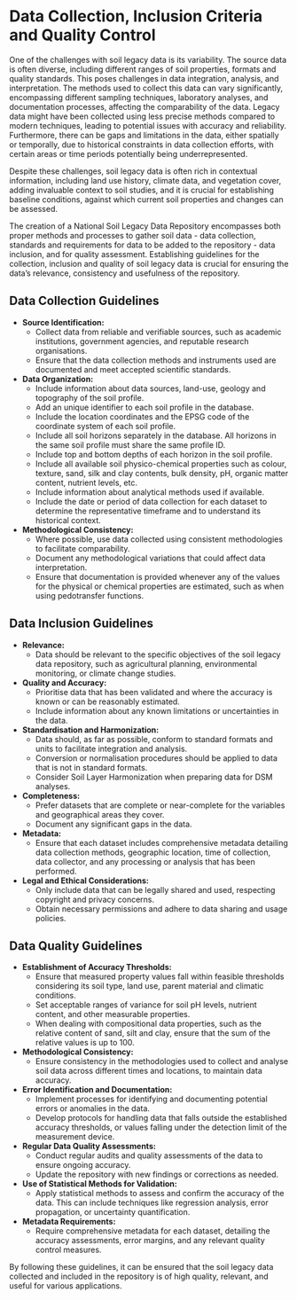 # Data Collection, Inclusion Criteria  and Quality Control {#datacollection}

One of the challenges with soil legacy data is its variability. The source data is often diverse, including different ranges of soil properties, formats and quality standards. This poses challenges in data integration, analysis, and interpretation. The methods used to collect this data can vary significantly, encompassing different sampling techniques, laboratory analyses, and documentation processes, affecting the comparability of the data. Legacy data might have been collected using less precise methods compared to modern techniques, leading to potential issues with accuracy and reliability. Furthermore, there can be gaps and limitations in the data, either spatially or temporally, due to historical constraints in data collection efforts, with certain areas or time periods potentially being underrepresented.

Despite these challenges, soil legacy data is often rich in contextual information, including land use history, climate data, and vegetation cover, adding invaluable context to soil studies, and it is crucial for establishing baseline conditions, against which current soil properties and changes can be assessed.

The creation of a National Soil Legacy Data Repository encompasses both proper methods and processes to gather soil data - data collection, standards and requirements for data to be added to the repository - data inclusion, and for quality assessment. Establishing guidelines for the collection, inclusion and quality of soil legacy data is crucial for ensuring the data's relevance, consistency and usefulness of the repository.

## Data Collection Guidelines
* **Source Identification:**
   *  Collect data from reliable and verifiable sources, such as academic institutions, government agencies, and reputable research organisations.
   *  Ensure that the data collection methods and instruments used are documented and meet accepted scientific standards.
* **Data Organization:**
   *  Include information about data sources, land-use, geology and topography of the soil profile.
   *  Add an unique identifier to each soil profile in the database.
   *  Include the location coordinates and the EPSG code of the coordinate system of each soil profile.
   *  Include all soil horizons separately in the database. All horizons in the same soil profile must share the same profile ID.
   *  Include top and bottom depths of each horizon in the soil profile.
   *  Include all available soil physico-chemical properties such as colour, texture, sand, silk and clay contents, bulk density, pH, organic matter content, nutrient levels, etc.
   *  Include information about analytical methods used if available.
   *  Include the date or period of data collection for each dataset to determine the representative timeframe and to understand its historical context.
* **Methodological Consistency:**
   *  Where possible, use data collected using consistent methodologies to facilitate comparability.
   *  Document any methodological variations that could affect data interpretation.
   *  Ensure that documentation is provided whenever any of the values for the physical or chemical properties are estimated, such as when using pedotransfer functions.

## Data Inclusion Guidelines
* **Relevance:**
   *  Data should be relevant to the specific objectives of the soil legacy data repository, such as agricultural planning, environmental monitoring, or climate change studies.
* **Quality and Accuracy:**
   *  Prioritise data that has been validated and where the accuracy is known or can be reasonably estimated.
   *  Include information about any known limitations or uncertainties in the data.
* **Standardisation and Harmonization:**
   *  Data should, as far as possible, conform to standard formats and units to facilitate integration and analysis.
   *  Conversion or normalisation procedures should be applied to data that is not in standard formats.
   *  Consider Soil Layer Harmonization when preparing data for DSM analyses.
* **Completeness:**
   *  Prefer datasets that are complete or near-complete for the variables and geographical areas they cover.
   *  Document any significant gaps in the data.
* **Metadata:**
   *  Ensure that each dataset includes comprehensive metadata detailing data collection methods, geographic location, time of collection, data collector, and any processing or analysis that has been performed.
* **Legal and Ethical Considerations:**
   *  Only include data that can be legally shared and used, respecting copyright and privacy concerns.
   *  Obtain necessary permissions and adhere to data sharing and usage policies.

## Data Quality Guidelines
* **Establishment of Accuracy Thresholds:**
   *  Ensure that measured property values fall within feasible thresholds considering its soil type, land use, parent material and climatic conditions.
   *  Set acceptable ranges of variance for soil pH levels, nutrient content, and other measurable properties.
   *  When dealing with compositional data properties, such as  the relative content of sand, silt and clay, ensure that the sum of the relative values is up to 100.
* **Methodological Consistency:**
   *  Ensure consistency in the methodologies used to collect and analyse soil data across different times and locations, to maintain data accuracy.
* **Error Identification and Documentation:**
   *  Implement processes for identifying and documenting potential errors or anomalies in the data.
   *  Develop protocols for handling data that falls outside the established accuracy thresholds, or values falling under the detection limit of the measurement device.
* **Regular Data Quality Assessments:**
   *  Conduct regular audits and quality assessments of the data to ensure ongoing accuracy.
   *  Update the repository with new findings or corrections as needed.
* **Use of Statistical Methods for Validation:**
   *  Apply statistical methods to assess and confirm the accuracy of the data. This can include techniques like regression analysis, error propagation, or uncertainty quantification.
* **Metadata Requirements:**
   *  Require comprehensive metadata for each dataset, detailing the accuracy assessments, error margins, and any relevant quality control measures.

By following these guidelines, it can be ensured that the soil legacy data collected and included in the repository is of high quality, relevant, and useful for various applications.

